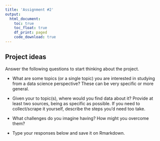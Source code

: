 ```yaml
---
title: 'Assignment #2'
output: 
  html_document:
    toc: true
    toc_float: true
    df_print: paged
    code_download: true
---
```


## Project ideas

Answer the following questions to start thinking about the project.

-   What are some topics (or a single topic) you are interested in studying from a data science perspective? These can be very specific or more general.  

-   Given your to topic(s), where would you find data about it? Provide at least two sources, being as specific as possible. If you need to collect/scrape it yourself, describe the steps you'd need too take.

-   What challenges do you imagine having? How might you overcome them?  

-   Type your responses below and save it on Rmarkdown. 

